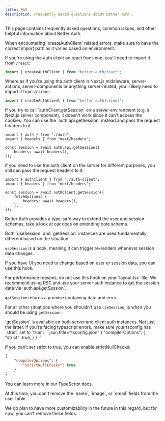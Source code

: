 ```yaml
---
title: FAQ
description: Frequently asked questions about Better Auth.
---
```


This page contains frequently asked questions, common issues, and other helpful information about Better Auth.

<Accordions>
  <Accordion title="Auth client not working">
  When encountering `createAuthClient` related errors, make sure to have the correct import path as it varies based on environment.

If you're using the auth client on react front-end, you'll need to import it from `/react`:

```ts title="component.ts"
import { createAuthClient } from "better-auth/react";
```

Where as if you're using the auth client in Next.js middleware, server-actions, server-components or anything server-related, you'll likely need to import it from `/client`:

```ts title="server.ts"
import { createAuthClient } from "better-auth/client";
```

</Accordion>

<Accordion title="getSession not working">
If you try to call `authClient.getSession` on a server environment (e.g, a Next.js server component), it doesn't work since it can't access the cookies. You can use the `auth.api.getSession` instead and pass the request headers to it.

```tsx title="server.tsx"
import { auth } from "./auth";
import { headers } from "next/headers";

const session = await auth.api.getSession({
    headers: await headers(),
});
```

if you need to use the auth client on the server for different purposes, you still can pass the request headers to it:

```tsx title="server.tsx"
import { authClient } from "./auth-client";
import { headers } from "next/headers";

const session = await authClient.getSession({
    fetchOptions: {
        headers: await headers(),
    },
});
```

</Accordion>

<Accordion title="Adding custom fields to the users table">

Better Auth provides a type-safe way to extend the user and session schemas, take a look at our docs on <Link href="/docs/concepts/database#extending-core-schema">extending core schema</Link>.

</Accordion>

<Accordion title="Difference between getSession and useSession">
Both `useSession` and `getSession` instances are used fundamentally different based on the situation.

`useSession` is a hook, meaning it can trigger re-renders whenever session data changes.

If you have UI you need to change based on user or session data, you can use this hook.

<Callout type="warn">
    For performance reasons, do not use this hook on your `layout.tsx` file. We recommend using RSC and use your server
    auth instance to get the session data via `auth.api.getSession`.
</Callout>

`getSession` returns a promise containing data and error.

For all other situations where you shouldn't use `useSession`, is when you should be using `getSession`.

<Callout type="info">
   `getSession` is available on both server and client auth instances.
   Not just the latter.
</Callout>
</Accordion>

<Accordion title="Common TypeScript Errors">
If you're facing typescript errors, make sure your tsconfig has `strict` set to `true`:
```json title="tsconfig.json"
{
  "compilerOptions": {
    "strict": true,
  }
}
```

if you can't set strict to true, you can enable strictNullChecks:

```json title="tsconfig.json"
{
    "compilerOptions": {
        "strictNullChecks": true
    }
}
```

You can learn more in our <Link href="/docs/concepts/typescript#typescript-config">TypeScript docs</Link>.

</Accordion>
<Accordion title="Can I remove `name`, `image`, or `email` fields from the user table?">
At this time, you can't remove the `name`, `image`, or `email` fields from the user table.

We do plan to have more customizability in the future in this regard, but for now, you can't remove these fields.

</Accordion>
</Accordions>
